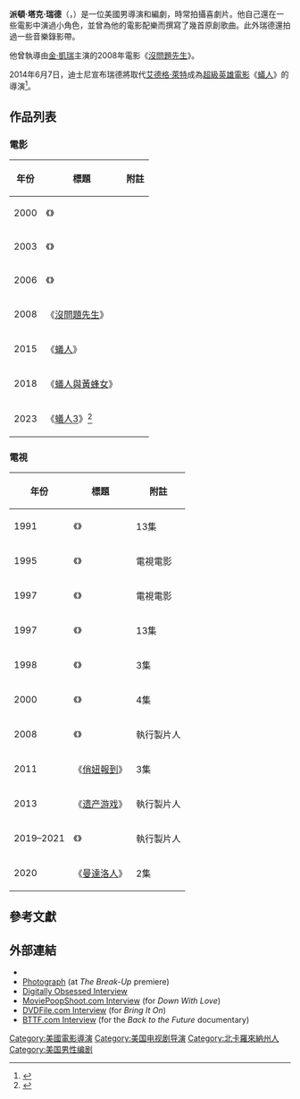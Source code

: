 {{noteTA
|G1=Show
|G2=Movie
|G3=TV
|1=zh-tw:瑞德;zh-cn:里德;zh-hk:烈特;
}}
{{Infobox entertainer
| type               = 導演
| name               = 派頓·瑞德
| foreignname        = {{lang|en|Peyton Reed}}
| image              = Peyton Reed (cropped).jpg
| image_size         = 
| caption            = 瑞德於2015年6月
| birth_name         = 派頓·塔克·瑞德<br>（{{lang|en|Peyton Tucker Reed}}）
| birth_date         = {{Birth date and age|1964|07|03}}
| birth_place        = 美國[[北卡羅來納州|北卡羅來納州]][[罗利_(北卡罗来纳州)|罗利市]]
| occupation         = 導演、編劇
| years_active       = 1987年至今
| spouse             = {{marriage|貝絲·拉穆爾|1998|2006|end=divorced}}<br/>{{marriage|希拉·納格希尼|2013}}
| children           = 2
| website            =
}}
'''派頓·塔克·瑞德'''（{{lang-en|Peyton Tucker Reed}}，{{bd|1964年|7月3日}}）是一位美國男導演和編劇，時常拍攝喜劇片。他自己還在一些電影中演過小角色，並曾為他的電影配樂而撰寫了幾首原創歌曲。此外瑞德還拍過一些音樂錄影帶。

他曾執導由[[金·凱瑞|金·凱瑞]]主演的2008年電影《[[沒問題先生|沒問題先生]]》。

2014年6月7日，迪士尼宣布瑞德將取代[[艾德格·萊特|艾德格·萊特]]成為[[超級英雄電影|超級英雄電影]]《[[蟻人_(電影)|蟻人]]》的導演<ref>{{Cite web |url=http://variety.com/2014/film/news/peyton-reed-to-direct-ant-man-1201215672/ |title=Peyton Reed to Direct ‘Ant-Man’ |access-date=2014-07-03 |archive-date=2020-11-12 |archive-url=https://web.archive.org/web/20201112011754/https://variety.com/2014/film/news/peyton-reed-to-direct-ant-man-1201215672/ |dead-url=no }}</ref>。

==作品列表==
===電影===
{| class="wikitable"
|-  style="background:#b0c4de; text-align:center;"
! 年份
! 標題
! 附註
|-
|2000
|《{{link-en|魅力四射 (電影)|Bring It On (film)|魅力四射}}》
|
|-
|2003
|《{{link-en|愛情趴趴走|Down with Love}}》
|
|-
|2006
|《{{link-en|同床異夢|The Break-Up}}》
|
|-
|2008
|《[[沒問題先生|沒問題先生]]》
|
|-
|2015
|《[[蟻人_(電影)|蟻人]]》
|
|-
|2018
|《[[蟻人與黃蜂女|蟻人與黃蜂女]]》
|
|-
|2023
|《[[蟻人3|蟻人3]]》<ref name="ReedQRJul2018">{{Cite web |title='Ant-Man and the Wasp' Director Teases 'Ant-Man 3' Plans |url=https://comicbook.com/marvel/2018/07/03/ant-man-wasp-3-movie-trilogy-plans-peyton-reed/ |last=Davis |first=Brandon |date=2018-07-03 |website=ComicBook.com |dead-url=no |archive-url=https://web.archive.org/web/20180703234727/https://comicbook.com/marvel/2018/07/03/ant-man-wasp-3-movie-trilogy-plans-peyton-reed/ |archive-date=2018-07-03 |access-date=2019-11-02 |language=en-US }}</ref>
|
|}

===電視===
{| class="wikitable"
|-  style="background:#b0c4de; text-align:center;"
! 年份
! 標題
! 附註
|-
|1991
|《{{link-en|回到未來 (電視劇)|Back to the Future (TV series)|回到未來}}》
|13集
|-
|1995
|《{{link-en|穿著網球鞋的電腦 (1995年電影)|The Computer Wore Tennis Shoes (1995 film)|穿著網球鞋的電腦}}》
|電視電影
|-
|1997
|《{{link-en|金龜車再現|The Love Bug (1997 film)}}》
|電視電影
|-
|1997
|《{{link-en|怪人奧爾秀|The Weird Al Show}}》
|13集
|-
|1998
|《{{link-en|鮑勃大衛二人秀|Mr. Show with Bob and David}}》
|3集
|-
|2000
|《{{link-en|正直市民旅|Upright Citizens Brigade (TV series)}}》
|4集
|-
|2008
|《{{link-en|慾望女人幫|Cashmere Mafia}}》
|執行製片人
|-
|2011
|《[[俏妞報到|俏妞報到]]》
|3集
|-
|2013
|《[[遗产游戏|遗产游戏]]》
|執行製片人
|-
|2019–2021
|《{{link-en|天菜老爸|The Unicorn (TV series)}}》
|執行製片人
|-
|2020
|《[[曼達洛人_(第二季)|曼達洛人]]》
|2集
|}

==參考文獻==
{{Reflist|30em}}

==外部連結==
*{{IMDb name|0715636}}
*[http://movies.about.com/od/thebreakup/ig/breakupphotos/breakup05220633.htm Photograph] {{Wayback|url=http://movies.about.com/od/thebreakup/ig/breakupphotos/breakup05220633.htm |date=20130629075127 }} (at ''The Break-Up'' premiere)
*[http://www.digitallyobsessed.com/showinterview.php3?ID=12 Digitally Obsessed Interview] {{Wayback|url=http://www.digitallyobsessed.com/showinterview.php3?ID=12 |date=20180731093200 }}
*[https://web.archive.org/web/20061106225705/http://www.moviepoopshoot.com/interviews/17.html MoviePoopShoot.com Interview] (for ''Down With Love'')
*[https://web.archive.org/web/20130615111738/http://www.dvdfile.com/news/special_report/features/bringiton/part_1.html DVDFile.com Interview] (for ''Bring It On'')
*[https://web.archive.org/web/20140714112927/http://www.bttf.com/interviews/2000/peytonreed.shtml BTTF.com Interview] (for the ''Back to the Future'' documentary)

{{派頓·瑞德}}
{{Authority control}}
{{DEFAULTSORT:Reed, Peyton}}
[[Category:美國電影導演|Category:美國電影導演]]
[[Category:美国电视剧导演|Category:美国电视剧导演]]
[[Category:北卡羅來納州人|Category:北卡羅來納州人]]
[[Category:美国男性编剧|Category:美国男性编剧]]